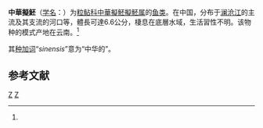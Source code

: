 {{Speciesbox
| genus = Pseudobagarius
| species = sinensis
| status = NE
| status_system = IUCN3.1
| authority = He, 1981<ref name='id6591'>{{cite web| url =http://www.bioinfo.cn/db05/BjdwSpecies.php?action=view&id=6591| title =中华粒鲇| work =《中国动物物种编目数据库》| publisher =中国科学院微生物研究所| author =中国科学院动物研究所| accessdate =2009-04-11| deadurl =yes| archiveurl =https://web.archive.org/web/20160305001127/http://www.bioinfo.cn/db05/BjdwSpecies.php?action=view&id=6591| archivedate =2016-03-05}}</ref>
}}

'''中華擬魾'''（[[学名|学名]]：{{lang|la|''Pseudobagarius sinensis''}}）为[[粒鲇科|粒鲇科]][[中華擬魾擬魾属|中華擬魾擬魾属]]的[[鱼类|鱼类]]。在中国，分布于[[澜沧江|澜沧江]]的主流及其支流的河口等，體長可達6.6公分，棲息在底層水域，生活習性不明。该物种的模式产地在云南。<ref name='id6591'/>

其[[种加词|种加词]]“''sinensis''”意为“中华的”。

== 参考文献 ==
{{reflist}}

{{Taxonbar|from=Q5521566}}

[[Category:擬魾属|Z]]
[[Category:1981年描述的鱼类|Z]]


{{Siluriformes-stub}}